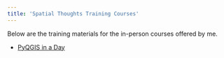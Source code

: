 ```yaml
---
title: 'Spatial Thoughts Training Courses'
---
```


Below are the training materials for the in-person courses offered by me. 

* [PyQGIS in a Day](pyqgis-in-a-day.html)